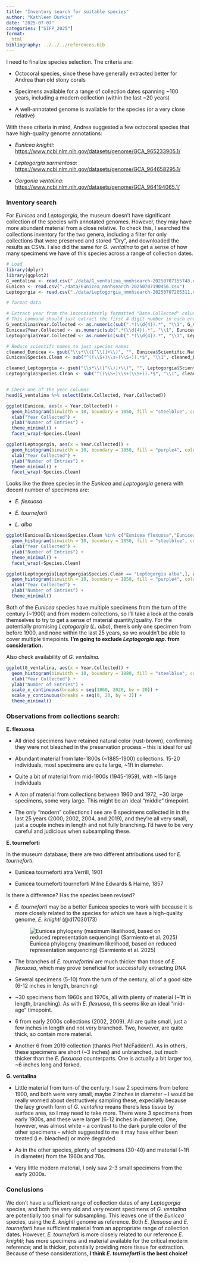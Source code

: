 ```yaml
---
title: "Inventory search for suitable species"
author: "Kathleen Durkin"
date: "2025-07-07"
categories: ["SIFP_2025"]
format:
  html
bibliography: ../../../references.bib
---
```


I need to finalize species selection. The criteria are:

-   Octocoral species, since these have generally extracted better for Andrea than old stony corals

```{=html}
<!-- -->
```
-   Specimens available for a range of collection dates spanning \~100 years, including a modern collection (within the last \~20 years)

-   A well-annotated genome is available for the species (or a very close relative)

With these criteria in mind, Andrea suggested a few octocoral species that have high-quality genome annotations:

-   *Eunicea knighti*: <https://www.ncbi.nlm.nih.gov/datasets/genome/GCA_965233905.1/>

-   *Leptogorgia sarmentosa*: <https://www.ncbi.nlm.nih.gov/datasets/genome/GCA_964658295.1/>

-   *Gorgonia ventalina*: <https://www.ncbi.nlm.nih.gov/datasets/genome/GCA_964194065.1/>

### Inventory search

For *Eunicea* and *Leptogorgia*, the museum doesn't have significant collection of the species with annotated genomes. However, they may have more abundant material from a close relative. To check this, I searched the collections inventory for the two genera, including a filter for only collections that were preserved and stored "Dry", and downloaded the results as CSVs. I also did the same for *G. ventalina* to get a sense of how many specimens we have of this species across a range of collection dates.

```r
# Load
library(dplyr)
library(ggplot2)
G_ventalina <- read.csv("./data/G_ventalina_nmnhsearch-20250707155748.csv")
Eunicea <- read.csv("./data/Eunicea_nmnhsearch-20250707190456.csv")
Leptogorgia <- read.csv("./data/Leptogorgia_nmnhsearch-20250707205311.csv")

# format data

# Extract year from the inconsistently formatted "Date.Collected" column
# This command should just extract the first 4-digit number in each entry
G_ventalina$Year.Collected <- as.numeric(sub(".*(\\d{4}).*", "\\1", G_ventalina$Date.Collected))
Eunicea$Year.Collected <- as.numeric(sub(".*(\\d{4}).*", "\\1", Eunicea$Date.Collected))
Leptogorgia$Year.Collected <- as.numeric(sub(".*(\\d{4}).*", "\\1", Leptogorgia$Date.Collected))

# Reduce scientifc names to just species names
cleaned_Eunicea <- gsub("\\s*\\([^\\)]+\\)", "", Eunicea$Scientific.Name)
Eunicea$Species.Clean <- sub("^((\\S+)\\s+(\\S+)).*$", "\\1", cleaned_Eunicea)

cleaned_Leptogorgia <- gsub("\\s*\\([^\\)]+\\)", "", Leptogorgia$Scientific.Name)
Leptogorgia$Species.Clean <- sub("^((\\S+)\\s+(\\S+)).*$", "\\1", cleaned_Leptogorgia)


# Check one of the year columns
head(G_ventalina %>% select(Date.Collected, Year.Collected))
```

```r
ggplot(Eunicea, aes(x = Year.Collected)) +
  geom_histogram(binwidth = 10, boundary = 1850, fill = "steelblue", color = "black") +
  xlab("Year Collected") +
  ylab("Number of Entries") +
  theme_minimal() +
  facet_wrap(~Species.Clean)

ggplot(Leptogorgia, aes(x = Year.Collected)) +
  geom_histogram(binwidth = 10, boundary = 1850, fill = "purple4", color = "black") +
  xlab("Year Collected") +
  ylab("Number of Entries") +
  theme_minimal() +
  facet_wrap(~Species.Clean)
```

Looks like the three species in the *Eunicea* and *Leptogorgia* genera with decent number of specimens are:

-   *E. flexuosa*

-   *E. tourneforti*

-   *L. alba*

```r
ggplot(Eunicea[Eunicea$Species.Clean %in% c("Eunicea flexuosa","Eunicea tourneforti"),], aes(x = Year.Collected)) +
  geom_histogram(binwidth = 10, boundary = 1850, fill = "steelblue", color = "black") +
  xlab("Year Collected") +
  ylab("Number of Entries") +
  theme_minimal() +
  facet_wrap(~Species.Clean)

ggplot(Leptogorgia[Leptogorgia$Species.Clean == "Leptogorgia alba",], aes(x = Year.Collected)) +
  geom_histogram(binwidth = 10, boundary = 1850, fill = "purple4", color = "black") +
  xlab("Year Collected") +
  ylab("Number of Entries") +
  theme_minimal()
```

Both of the *Eunicea* species have multiple specimens from the turn of the century (\~1900) and from modern collections, so I'll take a look at the corals themselves to try to get a sense of material quantity/quality. For the potentially promising *Leptogorgia* (*L. alba*), there's only one specimen from before 1900, and none within the last 25 years, so we wouldn't be able to cover multiple timepoints. **I'm going to exclude *Leptogorgia spp*. from consideration.**

Also check availability of *G. ventalina.*

```r
ggplot(G_ventalina, aes(x = Year.Collected)) +
  geom_histogram(binwidth = 10, boundary = 1880, fill = "steelblue", color = "black") +
  xlab("Year Collected") +
  ylab("Number of Entries") +
  scale_x_continuous(breaks = seq(1860, 2020, by = 20)) +
  scale_y_continuous(breaks = seq(0, 20, by = 2)) +
  theme_minimal()
```

### Observations from collections search:

**E. flexuosa**

-   All dried specimens have retained natural color (rust-brown), confirming they were not bleached in the preservation process -- this is ideal for us!

```{=html}
<!-- -->
```
-   Abundant material from late-1800s (\~1885-1900) collections. 15-20 individuals, most specimens are quite large, \~1ft in diameter.

-   Quite a bit of material from mid-1900s (1945-1959), with \~15 large individuals

-   A *ton* of material from collections between 1960 and 1972, \~30 large specimens, some very large. This might be an ideal "middle" timepoint.

-   The only "modern" collections I see are 6 specimens collected in in the last 25 years (2000, 2002, 2004, and 2019), and they're all very small, just a couple inches in length and not fully branching. I'd have to be very careful and judicious when subsampling these.

**E. tourneforti**

::: callout-note
In the museum database, there are two different attributions used for *E. tourneforti*:

-   Eunicea tourneforti atra Verrill, 1901

```{=html}
<!-- -->
```
-   Eunicea tourneforti tourneforti Milne Edwards & Haime, 1857

Is there a difference? Has the species been revised?
:::

-   *E. tourneforti* may be a better Eunicea species to work with because it is more closely related to the species for which we have a high-quality genome, *E. knighti* (@d17030173)

    ![Eunicea phylogeny (maximum likelihood, based on reduced representation sequencing) (Sarmiento et al. 2025)](images/Eunicea_tree.png)

-   The branches of *E. tournefortini* are much thicker than those of *E. flexuosa*, which may prove beneficial for successfully extracting DNA

-   Several specimens (5-10) from the turn of the century, all of a good size (6-12 inches in length, branching)

-   \~30 specimens from 1960s and 1970s, all with plenty of material (\~1ft in length, branching). As with *E. flexuosa*, this seems like an ideal "mid-age" timepoint.

-   6 from early 2000s collections (2002, 2009). All are quite small, just a few inches in length and not very branched. Two, however, are quite thick, so contain more material.

-   Another 6 from 2019 collection (thanks Prof McFadden!). As in others, these specimens are short (\~3 inches) and unbranched, but much thicker than the *E. flexuosa* counterparts. One is actually a bit larger too, \~6 inches long and forked.

**G. ventalina**

-   Little material from turn-of the century. I saw 2 specimens from before 1900, and both were very small, maybe 2 inches in diameter -- I would be really worried about destructively sampling these, expecially because the lacy growth form of *G. ventalina* means there's less tissue by surface area, so I may need to take more. There were 3 specimens from early 1900s, and these were larger (6-12 inches in diameter). One, however, was almost white -- a contrast to the dark purple color of the other specimens -- which suggested to me it may have either been treated (i.e. bleached) or more degraded.

-   As in the other species, plenty of specimens (30-40) and material (\~1ft in diameter) from the 1960s and 70s.

-   Very little modern material, I only saw 2-3 small specimens from the early 2000s.

### Conclusions

We don't have a sufficient range of collection dates of any *Leptogorgia* species, and both the very old and very recent specimens of *G. ventalina* are potentially too small for subsampling. This leaves one of the *Eunicea* species, using the *E. knighti* genome as reference. Both *E. flexuosa* and *E. tourneforti* have sufficient material from an appropriate range of collection dates. However, *E. tourneforti* is more closely related to our reference *E. knighti*; has more specimens and material available for the critical modern reference; and is thicker, potentially providing more tissue for extraction. Because of these considerations, **I think *E. tourneforti* is the best choice!**
